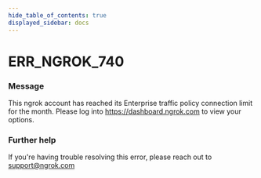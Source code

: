 ```yaml
---
hide_table_of_contents: true
displayed_sidebar: docs
---
```



# ERR_NGROK_740

### Message

This ngrok account has reached its Enterprise traffic policy connection limit for the month. Please log into https://dashboard.ngrok.com to view your options.

<ErrorDetails error="err_ngrok_740" />

### Further help

If you're having trouble resolving this error, please reach out to [support@ngrok.com](mailto:support@ngrok.com?subject=Help%20with%20ERR_NGROK_740)
